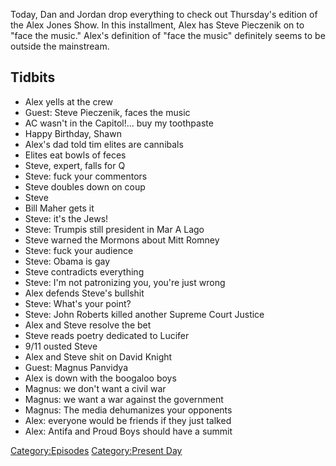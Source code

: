 {{DEFAULTSORT:
    #_EPISODE_0527:February 4, 2021
}}{{Episode
    | title           = February 4, 2021
    | caption         = Listen to this episode on [https://knowledgefight.libsyn.com/527-february-4-2021 Libsyn] [https://open.spotify.com/episode/3bbTxnmvM401hxXP3PFDy9 Spotify], Read the [[Transcript/527: February 4, 2021|Unofficial Transcript]], View discussion on [https://reddit.com/lczfte Reddit]
    | episodeNumber   = 527
    | length          = 01:26:39
    | airDate         = February 5, 2021
    | coverageDate    = February 4, 2021
    | episodeType     = [[:Category:Present Day|Present Day]]
    | appearance      = [[Steve Pieczenik]], [[Bill Maher]], [[Mitt Romney]], [[John Roberts]], [[David Knight]], [[Magnus Panvidya]]
    | previousEpisode = [[526: January 28-31, 2021]]
    | nextEpisode     = [[528: 2021 Super Bowl Commercial Spectacular]]
}}

{{Stub}}

Today, Dan and Jordan drop everything to check out Thursday's edition of the Alex Jones Show. In this installment, Alex has Steve Pieczenik on to "face the music." Alex's definition of "face the music" definitely seems to be outside the mainstream.

==Tidbits==

*Alex yells at the crew
*Guest: Steve Pieczenik, faces the music
*AC wasn't in the Capitol!... buy my toothpaste
*Happy Birthday, Shawn
*Alex's dad told tim elites are cannibals
*Elites eat bowls of feces
*Steve, expert, falls for Q
*Steve: fuck your commentors
*Steve doubles down on coup
*Steve
*Bill Maher gets it
*Steve: it's the Jews!
*Steve: Trumpis still president in Mar A Lago
*Steve warned the Mormons about Mitt Romney
*Steve: fuck your audience
*Steve: Obama is gay
*Steve contradicts everything
*Steve: I'm not patronizing you, you're just wrong
*Alex defends Steve's bullshit
*Steve: What's your point?
*Steve: John Roberts killed another Supreme Court Justice
*Alex and Steve resolve the bet
*Steve reads poetry dedicated to Lucifer
*9/11 ousted Steve
*Alex and Steve shit on David Knight
*Guest: Magnus Panvidya
*Alex is down with the boogaloo boys
*Magnus: we don't want a civil war
*Magnus: we want a war against the government
*Magnus: The media dehumanizes your opponents
*Alex: everyone would be friends if they just talked
*Alex: Antifa and Proud Boys should have a summit

[[Category:Episodes]]
[[Category:Present Day]]
